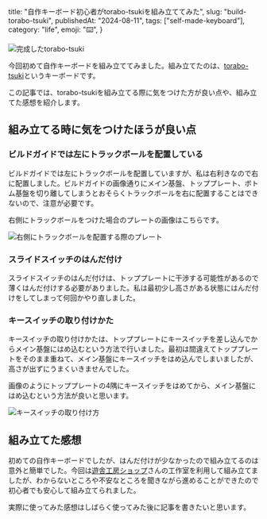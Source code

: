 
  title: "自作キーボード初心者がtorabo-tsukiを組み立ててみた",
  slug: "build-torabo-tsuki",
  publishedAt: "2024-08-11",
  tags: ["self-made-keyboard"],
  category: "life",
  emoji: "⌨️",
}

![完成したtorabo-tsuki](/build-torabo-tsuki/torabo-tsuki.jpg)

今回初めて自作キーボードを組み立ててみました。組み立てたのは、[torabo-tsuki](https://github.com/sekigon-gonnoc/torabo-tsuki/tree/main)というキーボードです。

<ContentLinkCard url="https://booth.pm/ja/items/5774326"/>

この記事では、torabo-tsukiを組み立てる際に気をつけた方が良い点や、組み立てた感想を紹介します。

## 組み立てる時に気をつけたほうが良い点

### ビルドガイドでは左にトラックボールを配置している

ビルドガイドでは左にトラックボールを配置していますが、私は右利きなので右に配置しました。ビルドガイドの画像通りにメイン基盤、トッププレート、ボトム基盤を切り離してしまうとおそらくトラックボールを右に配置することはできないので、注意が必要です。

右側にトラックボールをつけた場合のプレートの画像はこちらです。

![右側にトラックボールを配置する際のプレート](/build-torabo-tsuki/plate.jpg)

### スライドスイッチのはんだ付け

スライドスイッチのはんだ付けは、トッププレートに干渉する可能性があるので薄くはんだ付けする必要がありました。私は最初少し高さがある状態にはんだ付けをしてしまって何回かやり直しました。

### キースイッチの取り付けかた

キースイッチの取り付けかたは、トッププレートにキースイッチを差し込んでからメイン基盤にはめ込むという方法で行いました。最初は間違えてトッププレートをそのまま重ねて、メイン基盤にキースイッチをはめ込んでしまいましたが、高さが出ずにうまくいきませんでした。

画像のようにトッププレートの4隅にキースイッチをはめてから、メイン基盤にはめ込むという方法が良いと思います。


![キースイッチの取り付け方](/build-torabo-tsuki/key-switch.jpg)

## 組み立てた感想

初めての自作キーボードでしたが、はんだ付けが少なかったので組み立てるのは意外と簡単でした。今回は[遊舎工房ショップ](https://shop.yushakobo.jp/)さんの工作室を利用して組み立てましたが、わからないところや不安なところを聞きながら進めることができたので初心者でも安心して組み立てられました。

実際に使ってみた感想はしばらく使ってみた後に記事を書きたいと思います。

